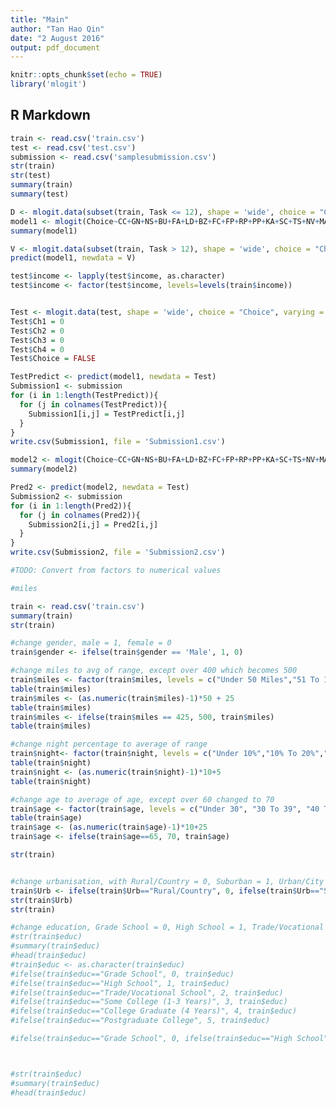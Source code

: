 ```yaml
---
title: "Main"
author: "Tan Hao Qin"
date: "2 August 2016"
output: pdf_document
---
```


```r
knitr::opts_chunk$set(echo = TRUE)
library('mlogit')
```

## R Markdown


```r
train <- read.csv('train.csv')
test <- read.csv('test.csv')
submission <- read.csv('samplesubmission.csv')
str(train)
str(test)
summary(train)
summary(test)
```

```r
D <- mlogit.data(subset(train, Task <= 12), shape = 'wide', choice = "Choice", varying = c(4:83), sep = '', alt.levels = c("Ch1", "Ch2", "Ch3", "Ch4"), id.var = "Case")
model1 <- mlogit(Choice~CC+GN+NS+BU+FA+LD+BZ+FC+FP+RP+PP+KA+SC+TS+NV+MA+LB+AF+HU+Price-1, data = D)
summary(model1)
```

```r
V <- mlogit.data(subset(train, Task > 12), shape = 'wide', choice = "Choice", varying = c(4:83), sep = '', alt.levels = c("Ch1", "Ch2", "Ch3", "Ch4"), id.var = "Case")
predict(model1, newdata = V)
```

```r
test$income <- lapply(test$income, as.character)
test$income <- factor(test$income, levels=levels(train$income))


Test <- mlogit.data(test, shape = 'wide', choice = "Choice", varying = c(4:83), sep = '', alt.levels = c("Ch1", "Ch2", "Ch3", "Ch4"), id.var = "Case")
Test$Ch1 = 0
Test$Ch2 = 0
Test$Ch3 = 0
Test$Ch4 = 0
Test$Choice = FALSE
```

```r
TestPredict <- predict(model1, newdata = Test)
Submission1 <- submission
for (i in 1:length(TestPredict)){
  for (j in colnames(TestPredict)){
    Submission1[i,j] = TestPredict[i,j]
  }
}
write.csv(Submission1, file = 'Submission1.csv')
```

```r
model2 <- mlogit(Choice~CC+GN+NS+BU+FA+LD+BZ+FC+FP+RP+PP+KA+SC+TS+NV+MA+LB+AF+HU+Price-1, data = D, rpar = c(CC = 'n',  GN = 'n',  NS = 'n',  BU = 'n',  FA = 'n',  LD = 'n',  BZ = 'n',  FC = 'n',  FP = 'n',  RP = 'n',  PP = 'n',  KA = 'n',  SC = 'n',  TS = 'n',  NV = 'n',  MA = 'n',  LB = 'n',  AF = 'n',  HU = 'n', Price = 'n'), panel = TRUE, print.level = TRUE)
summary(model2)
```

```r
Pred2 <- predict(model2, newdata = Test)
Submission2 <- submission
for (i in 1:length(Pred2)){
  for (j in colnames(Pred2)){
    Submission2[i,j] = Pred2[i,j]
  }
}
write.csv(Submission2, file = 'Submission2.csv')
```



```r
#TODO: Convert from factors to numerical values

#miles

```


```r
train <- read.csv('train.csv')
summary(train)
str(train)

#change gender, male = 1, female = 0
train$gender <- ifelse(train$gender == 'Male', 1, 0)

#change miles to avg of range, except over 400 which becomes 500
train$miles <- factor(train$miles, levels = c("Under 50 Miles","51 To 100 Miles","101 To 150 Miles","151 To 200 Miles","201 To 250 Miles","251 To 300 Miles","301 To 350 Miles","351 To 400 Miles","Over 400 Miles"))
table(train$miles)
train$miles <- (as.numeric(train$miles)-1)*50 + 25
table(train$miles)
train$miles <- ifelse(train$miles == 425, 500, train$miles)
table(train$miles)

#change night percentage to average of range
train$night<- factor(train$night, levels = c("Under 10%","10% To 20%","21% To 30%", "31% To 40%", "41% To 50%","51% To 60%","61% To 70%", "71% To 80%","81% To 90%","91% To 100%" ))
table(train$night)
train$night <- (as.numeric(train$night)-1)*10+5
table(train$night)

#change age to average of age, except over 60 changed to 70
train$age <- factor(train$age, levels = c("Under 30", "30 To 39", "40 To 49", "50 To 59", "60 & Over"))
table(train$age)
train$age <- (as.numeric(train$age)-1)*10+25
train$age <- ifelse(train$age==65, 70, train$age)

str(train)


#change urbanisation, with Rural/Country = 0, Suburban = 1, Urban/City = 2
train$Urb <- ifelse(train$Urb=="Rural/Country", 0, ifelse(train$Urb=="Suburban", 1, ifelse(train$Urb=="Urban/City", 2, train$Urb)))
str(train$Urb)
str(train)

#change education, Grade School = 0, High School = 1, Trade/Vocational School = 2, Some College (1-3 Years) = 3, College Graduate (4 Years) = 4, Postgraduate College = 5
#str(train$educ)
#summary(train$educ)
#head(train$educ)
#train$educ <- as.character(train$educ)
#ifelse(train$educ=="Grade School", 0, train$educ)
#ifelse(train$educ=="High School", 1, train$educ)
#ifelse(train$educ=="Trade/Vocational School", 2, train$educ)
#ifelse(train$educ=="Some College (1-3 Years)", 3, train$educ)
#ifelse(train$educ=="College Graduate (4 Years)", 4, train$educ)
#ifelse(train$educ=="Postgraduate College", 5, train$educ)

#ifelse(train$educ=="Grade School", 0, ifelse(train$educ=="High School", 1, ifelse(train$educ=="Trade/Vocational School", 2, ifelse(train$educ=="Some College (1-3 Years)", 3, ifelse(train$educ=="College Graduate (4 Years)", 4, ifelse(train$educ=="Postgraduate College", 5, "Other"))))))



#str(train$educ)
#summary(train$educ)
#head(train$educ)
```
